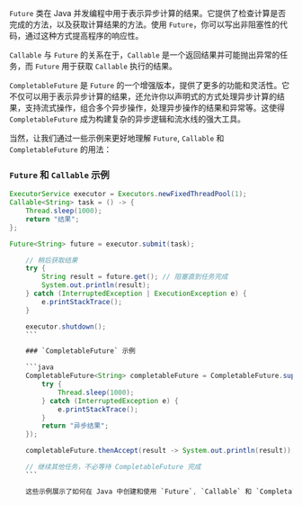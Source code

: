 `Future` 类在 Java 并发编程中用于表示异步计算的结果。它提供了检查计算是否完成的方法，以及获取计算结果的方法。使用 `Future`，你可以写出非阻塞性的代码，通过这种方式提高程序的响应性。

`Callable` 与 `Future` 的关系在于，`Callable` 是一个返回结果并可能抛出异常的任务，而 `Future` 用于获取 `Callable` 执行的结果。

`CompletableFuture` 是 `Future` 的一个增强版本，提供了更多的功能和灵活性。它不仅可以用于表示异步计算的结果，还允许你以声明式的方式处理异步计算的结果，支持流式操作，组合多个异步操作，处理异步操作的结果和异常等。这使得 `CompletableFuture` 成为构建复杂的异步逻辑和流水线的强大工具。

当然，让我们通过一些示例来更好地理解 `Future`, `Callable` 和 `CompletableFuture` 的用法：

### `Future` 和 `Callable` 示例

```java
ExecutorService executor = Executors.newFixedThreadPool(1);
Callable<String> task = () -> {
    Thread.sleep(1000);
    return "结果";
};

Future<String> future = executor.submit(task);

    // 稍后获取结果
    try {
        String result = future.get(); // 阻塞直到任务完成
        System.out.println(result);
    } catch (InterruptedException | ExecutionException e) {
        e.printStackTrace();
    }

    executor.shutdown();
    ```

    ### `CompletableFuture` 示例

    ```java
    CompletableFuture<String> completableFuture = CompletableFuture.supplyAsync(() -> {
        try {
            Thread.sleep(1000);
        } catch (InterruptedException e) {
            e.printStackTrace();
        }
        return "异步结果";
    });

    completableFuture.thenAccept(result -> System.out.println(result)); // 非阻塞，结果就绪时执行

    // 继续其他任务，不必等待 CompletableFuture 完成
    ```

    这些示例展示了如何在 Java 中创建和使用 `Future`, `Callable` 和 `CompletableFuture`，以实现异步编程和非阻塞性的任务执行。